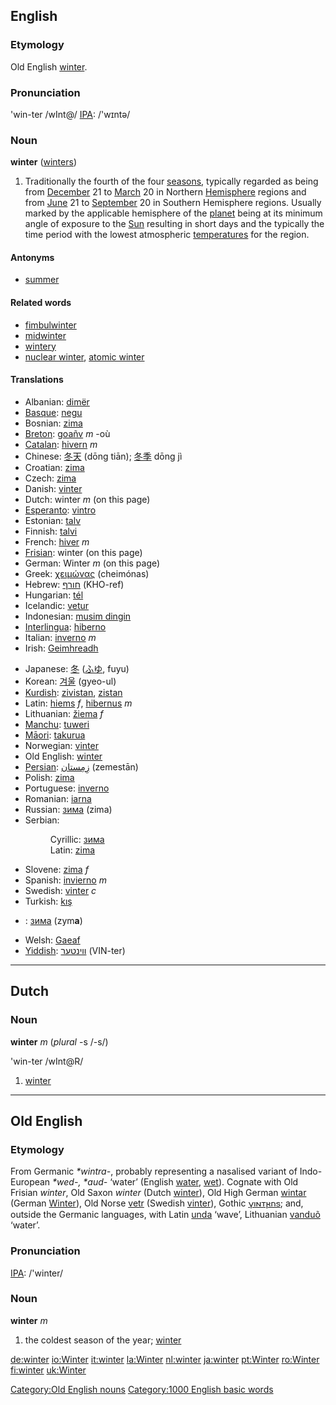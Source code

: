 ==English==

{{rank|fortune|glass|silver|961|winter|expect|nation|legal}}

===Etymology===
Old English [[winter#Old English|winter]].

===Pronunciation===
'win-ter /wInt@/
[[IPA]]: /'wɪntə/

===Noun===
'''winter''' ([[winters]])

#Traditionally the fourth of the four [[season]]s, typically regarded as being from [[December]] 21 to [[March]] 20 in Northern [[Hemisphere]] regions and from [[June]] 21 to [[September]] 20 in Southern Hemisphere regions. Usually marked by the applicable hemisphere of the [[planet]] being at its minimum angle of exposure to the [[Sun]] resulting in short days and the typically the time period with the lowest atmospheric [[temperature]]s for the region.

====Antonyms====
*[[summer]]

====Related words====

* [[fimbulwinter]]
* [[midwinter]]
* [[wintery]]
* [[nuclear winter]], [[atomic winter]] <!-- "nuclear winter" is 1000 times more used in the literature (cf. also Google, especially when you filter out all duplicate results about the song "atomic winter") -->

====Translations====
{{top}}
*Albanian: [[dimër]]
*[[Basque]]: [[negu]]
*Bosnian: [[zima#Bosnian|zima]] {{f}}
*[[Breton]]: [[goañv]] ''m'' -où
*[[Catalan]]: [[hivern]] ''m''
*Chinese: [[冬天]] (dōng tiān); [[冬季]] dōng jì
*Croatian: [[zima]]
*Czech: [[zima]]
*Danish: [[vinter]]
*Dutch: winter ''m'' (on this page)
*[[Esperanto]]: [[vintro]]
*Estonian: [[talv]]
*Finnish: [[talvi]]
*French: [[hiver]] ''m''
*[[Frisian]]: winter (on this page)
*German: Winter ''m'' (on this page)
*Greek: [[χειμώνας]] (cheimónas)
*Hebrew: [[חורף]] (KHO-ref)
*Hungarian: [[tél]]
*Icelandic: [[vetur]]
*Indonesian: [[musim dingin]]
*[[Interlingua]]: [[hiberno]]
*Italian: [[inverno]] ''m''
*Irish: [[Geimhreadh]]
{{mid}}
*Japanese: [[冬]] ([[ふゆ]], fuyu)
*Korean: [[겨울]] (gyeo-ul)
*[[Kurdish]]: [[zivistan]], [[zistan]]
*Latin: [[hiems]] ''f'', [[hibernus]] ''m''
*Lithuanian: [[žiema]] ''f''
*[[Manchu]]: [[tuweri]]
*[[Māori]]: [[takurua]]
*Norwegian: [[vinter]]
*Old English: [[winter#Old English|winter]]
*[[Persian]]: [[زِمِستان]] (zemestān)
*Polish: [[zima]]
*Portuguese: [[inverno]]
*Romanian: [[iarna]]
*Russian: [[зима]] (zima)
*Serbian:
*:Cyrillic: [[зима#Serbian|зима]] {{f}}
*:Latin: [[zima#Serbian|zima]] {{f}}
*Slovene: [[zima]] ''f''
*Spanish: [[invierno]] ''m''
*Swedish: [[vinter]] ''c''
*Turkish: [[kış]]
*{{uk}}: [[зима]] (zym'''a''') {{f}}
*Welsh: [[Gaeaf]]
*[[Yiddish]]: [[װינטער]] (VIN-ter)
{{bottom}}

----

== Dutch ==
===Noun===
'''winter''' ''m'' (''plural'' -s /-s/)

'win-ter /wInt@R/

# [[winter]]

----


==Old English==
===Etymology===
From Germanic ''*wintra-'', probably representing a nasalised variant of Indo-European ''*wed-, *aud-'' ‘water’ (English [[water]], [[wet]]).  Cognate with Old Frisian ''winter'', Old Saxon ''winter'' (Dutch [[winter#Dutch|winter]]), Old High German [[wintar]] (German [[Winter]]), Old Norse [[vetr]] (Swedish [[vinter]]), Gothic [[𐍅𐌹𐌽𐍄𐍂𐌿𐍃]]; and, outside the Germanic languages, with Latin [[unda]] ‘wave’, Lithuanian [[vanduo|vanduõ]] ‘water’.

===Pronunciation===
[[IPA]]: /'winter/

===Noun===
'''winter''' ''m''
# the coldest season of the year; [[winter#English|winter]]

[[Category:Old English nouns]]

[[Category:1000 English basic words]]

[[de:winter]]
[[io:Winter]]
[[it:winter]]
[[la:Winter]]
[[nl:winter]]
[[ja:winter]]
[[pt:Winter]]
[[ro:Winter]]
[[fi:winter]]
[[uk:Winter]]